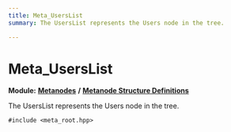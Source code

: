 ```yaml
---
title: Meta_UsersList
summary: The UsersList represents the Users node in the tree. 

---
```


# Meta_UsersList

**Module:** **[Metanodes](../Modules/group__api__metanodes.mdx)** **/** **[Metanode Structure Definitions](../Modules/group__api__metadefs.mdx)**



The UsersList represents the Users node in the tree. 


`#include <meta_root.hpp>`

